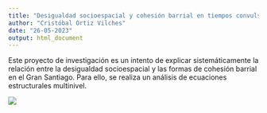 ```yaml
---
title: "Desigualdad socioespacial y cohesión barrial en tiempos convulsos: el caso de Santiago de Chile entre 2018 y 2022"
author: "Cristóbal Ortiz Vilches"
date: "26-05-2023"
output: html_document
---
```

Este proyecto de investigación es un intento de explicar sistemáticamente la relación entre la desigualdad socioespacial y las formas de cohesión barrial en el Gran Santiago. Para ello, se realiza un análisis de ecuaciones estructurales multinivel.

![](https://raw.githubusercontent.com/cristobalortizvilches/dse_spb/master/1_input/images/urban-cranes.png)